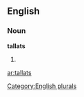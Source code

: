 
==English==

===Noun===
'''tallats'''

# {{plural of|[[tallat]]}}

[[Category:English plurals]]

[[ar:tallats]]